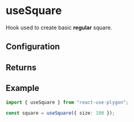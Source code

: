 ---
---


# useSquare

Hook used to create basic **regular** square.

## Configuration

<NSidesRegPolygonNote hookName="useSquare" shapeName="square" sides="4" />

<RegularPolygonProps />

<PrimitiveConfig />

## Returns

<PrimitiveReturns configType="PolygonConfig" />

## Example

```ts
import { useSquare } from "react-use-plygon";

const square = useSquare({ size: 100 });
```
